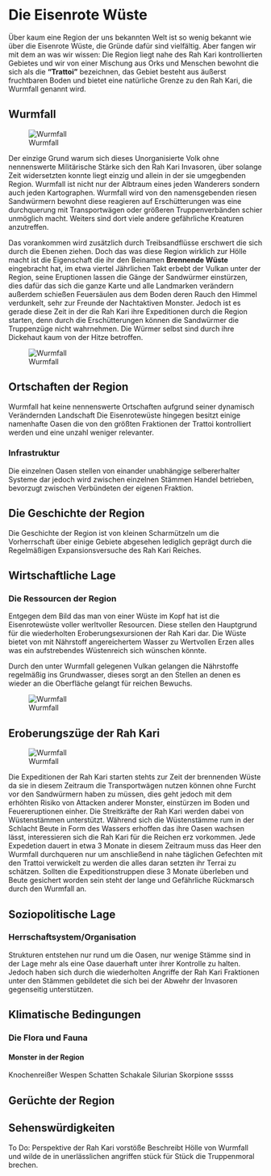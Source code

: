 # Die Eisenrote Wüste {#EisenroteWueste}

Über kaum eine Region der uns bekannten Welt ist so wenig bekannt wie über die Eisenrote Wüste, die Gründe dafür sind vielfältig. Aber fangen wir mit dem an was wir wissen: Die Region liegt nahe des Rah Kari kontrollierten Gebietes und wir von einer Mischung aus Orks und Menschen bewohnt die sich als die **"Trattoi"** bezeichnen, das Gebiet besteht aus äußerst fruchtbaren Boden und bietet eine natürliche Grenze zu den Rah Kari, die Wurmfall genannt wird.

## Wurmfall
![Wurmfall](Pictures/Flavor/Platzhalter/Wurmfall.JPG)

Der einzige Grund warum sich dieses Unorganisierte Volk ohne nennenswerte Militärische Stärke sich den Rah Kari Invasoren, über solange Zeit widersetzten konnte liegt einzig und allein in der sie umgegbenden Region. Wurmfall ist nicht nur der Albtraum eines jeden Wanderers sondern auch jeden Kartographen.
Wurmfall wird von den namensgebenden riesen Sandwürmern bewohnt diese reagieren auf Erschütterungen was eine durchquerung mit Transportwägen oder größeren Truppenverbänden schier unmöglich macht. Weiters sind dort viele andere gefährliche Kreaturen anzutreffen.

Das vorankommen wird zusätzlich durch Treibsandflüsse erschwert die sich durch die Ebenen ziehen.
Doch das was diese Region wirklich zur Hölle macht ist die Eigenschaft die ihr den Beinamen **Brennende Wüste** eingebracht hat, im etwa viertel Jährlichen Takt erbebt der Vulkan unter der Region, seine Eruptionen lassen die Gänge der Sandwürmer einstürzen, dies dafür das sich die ganze Karte und alle Landmarken verändern außerdem schießen Feuersäulen aus dem Boden deren Rauch den Himmel verdunkelt, sehr zur Freunde der Nachtaktiven Monster.
Jedoch ist es gerade diese Zeit in der die Rah Kari ihre Expeditionen durch die Region starten, denn durch die Erschütterungen können die Sandwürmer die Truppenzüge nicht wahrnehmen. Die Würmer selbst sind durch ihre Dickehaut kaum von der Hitze betroffen.

![Wurmfall](Pictures/Flavor/Platzhalter/sandwuermer.jpg)


## Ortschaften der Region
Wurmfall hat keine nennenswerte Ortschaften aufgrund seiner dynamisch Verändernden Landschaft
Die Eisenrotewüste hingegen besitzt einige namenhafte Oasen die von den größten Fraktionen der Trattoi kontrolliert werden und eine unzahl weniger relevanter. 


### Infrastruktur
Die einzelnen Oasen stellen von einander unabhängige selbererhalter Systeme dar jedoch wird zwischen einzelnen Stämmen Handel betrieben, bevorzugt zwischen Verbündeten der eigenen Fraktion.

## Die Geschichte der Region

Die Geschichte der Region ist von kleinen Scharmützeln um die Vorherrschaft über einige Gebiete abgesehen lediglich geprägt durch die Regelmäßigen Expansionsversuche des Rah Kari Reiches. 

## Wirtschaftliche Lage

### Die Ressourcen der Region

Entgegen dem Bild das man von einer Wüste im Kopf hat ist die Eisenrotewüste voller werltvoller Resourcen. Diese stellen den Hauptgrund für die wiederholten Eroberungsexursionen der Rah Kari dar. Die Wüste bietet von  mit Nährstoff angereichertem Wasser zu Wertvollen Erzen alles was ein aufstrebendes Wüstenreich sich wünschen könnte.

Durch den unter Wurmfall gelegenen Vulkan gelangen die Nährstoffe regelmäßig ins Grundwasser, dieses sorgt an den Stellen an denen es wieder an die Oberfläche gelangt für reichen Bewuchs.

![Wurmfall](Pictures/Flavor/PLatzhalter/oase.jpg)

## Eroberungszüge der Rah Kari
![Wurmfall](Pictures/\Flavor\Regionen\Eisenrote Wueste/Rah Kari Expeditionsziel.jpg)

Die Expeditionen der Rah Kari starten stehts zur Zeit der brennenden Wüste da sie in diesem Zeitraum die Transportwägen nutzen können ohne Furcht vor den Sandwürmern haben zu müssen, dies geht jedoch mit dem erhöhten Risiko von Attacken anderer Monster, einstürzen im Boden und Feuereruptionen einher.
Die Streitkräfte der Rah Kari werden dabei von Wüstenstämmen unterstützt. Während sich die Wüstenstämme rum in der Schlacht Beute in Form des Wassers erhoffen das ihre Oasen wachsen lässt, interessieren sich die Rah Kari für die Reichen erz vorkommen.
Jede Expedetion dauert in etwa 3 Monate in diesem Zeitraum muss das Heer den Wurmfall durchqueren nur um anschließend in nahe täglichen Gefechten mit den Trattoi verwickelt zu werden die alles daran setzten ihr Terrai zu schätzen. Sollten die Expeditionstruppen diese 3 Monate überleben und Beute gesichert worden sein steht der lange und Gefährliche Rückmarsch durch den Wurmfall an.



## Soziopolitische Lage 

### Herrschaftsystem/Organisation
Strukturen entstehen nur rund um die Oasen, nur wenige Stämme sind in der Lage mehr als eine Oase dauerhaft unter ihrer Kontrolle zu halten. Jedoch haben sich durch die wiederholten Angriffe der Rah Kari Fraktionen unter den Stämmen gebildetet die sich bei der Abwehr der Invasoren gegenseitig unterstützen. 


## Klimatische Bedingungen

### Die Flora und Fauna

#### Monster in der Region
Knochenreißer 
Wespen 
Schatten Schakale 
Silurian Skorpione sssss

## Gerüchte der Region

## Sehenswürdigkeiten

To Do:
 Perspektive der Rah Kari vorstöße
 Beschreibt Hölle von Wurmfall und wilde de in unerlässlichen angriffen stück für Stück die Truppenmoral brechen.

